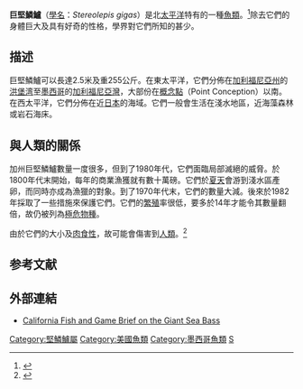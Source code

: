 {{Speciesbox
| name = 巨堅鱗鱸
| image = Stereolepis gigas head.jpg
| image_width = 250px
| status = CR
| status_system = IUCN3.1
| genus = Stereolepis
| species = gigas
| authority = [[William_Orville_Ayres|Ayres]], 1859
}}
'''巨堅鱗鱸'''（[[學名|學名]]：''Stereolepis gigas''）是北[[太平洋|太平洋]]特有的一種[[魚類|魚類]]。<ref>{{ITIS|ID=167918|taxon=Stereolepis gigas|year=2006|date=18 April}}</ref>除去它們的身體巨大及具有好奇的性格，學界對它們所知的甚少。

==描述==
巨堅鱗鱸可以長達2.5米及重255公斤。在東太平洋，它們分佈在[[加利福尼亞州|加利福尼亞州]]的[[洪堡湾|洪堡湾]]至[[墨西哥|墨西哥]]的[[加利福尼亞灣|加利福尼亞灣]]，大部份在[[概念點|概念點]]（Point Conception）以南。在西太平洋，它們分佈在近[[日本|日本]]的海域。它們一般會生活在淺水地區，近海藻森林或岩石海床。

==與人類的關係==
加州巨堅鱗鱸數量一度很多，但到了1980年代，它們面臨局部滅絕的威脅。於1800年代末開始，每年的商業漁獲就有數十萬磅。它們於[[夏天|夏天]]會游到淺水區產卵，而同時亦成為漁獵的對象。到了1970年代末，它們的數量大減。後來於1982年採取了一些措施來保護它們。它們的[[繁殖|繁殖]]率很低，要多於14年才能令其數量翻倍，故仍被列為[[極危物種|極危物種]]。

由於它們的大小及[[肉食性|肉食性]]，故可能會傷害到[[人類|人類]]。<ref>{{Cite web |url=http://rk19-bielefeld-mitte.de/survival/FM/f.htm |title=U.S. Army Field Manual |access-date=2010-06-01 |archive-url=https://web.archive.org/web/20100813004548/http://www.rk19-bielefeld-mitte.de/survival/FM/f.htm |archive-date=2010-08-13 |dead-url=yes }}</ref>

==参考文献==
{{reflist}}

==外部連結==
* [https://web.archive.org/web/20100531200105/http://www.dfg.ca.gov/marine/status/giant_seabass.pdf California Fish and Game Brief on the Giant Sea Bass]
{{Taxonbar|from=Q1070009}}

[[Category:堅鱗鱸屬|Category:堅鱗鱸屬]]
[[Category:美國魚類|Category:美國魚類]]
[[Category:墨西哥魚類|Category:墨西哥魚類]]
[[Category:1859年描述的魚類|S]]